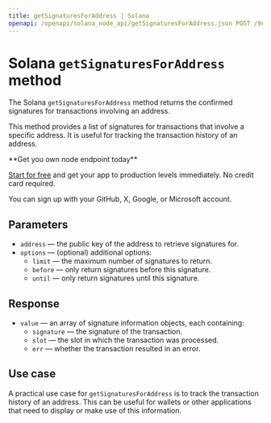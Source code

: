---
title: getSignaturesForAddress | Solana
openapi: /openapi/solana_node_api/getSignaturesForAddress.json POST /9de47db917d4f69168e3fed02217d15b
---

# Solana `getSignaturesForAddress` method

The Solana `getSignaturesForAddress` method returns the confirmed signatures for transactions involving an address.

This method provides a list of signatures for transactions that involve a specific address. It is useful for tracking the transaction history of an address.

<Check>
**Get you own node endpoint today**

[Start for free](https://console.chainstack.com/) and get your app to production levels immediately. No credit card required.

You can sign up with your GitHub, X, Google, or Microsoft account.
</Check>


## Parameters

* `address` — the public key of the address to retrieve signatures for.
* `options` — (optional) additional options:
  + `limit` — the maximum number of signatures to return.
  + `before` — only return signatures before this signature.
  + `until` — only return signatures until this signature.

## Response

* `value` — an array of signature information objects, each containing:
  + `signature` — the signature of the transaction.
  + `slot` — the slot in which the transaction was processed.
  + `err` — whether the transaction resulted in an error.

## Use case

A practical use case for `getSignaturesForAddress` is to track the transaction history of an address. This can be useful for wallets or other applications that need to display or make use of this information.
